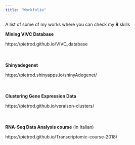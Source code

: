 ```yaml
---
title: "Workfolio"
---
```


A list of some of my works where you can check my **R** skills


**Mining VIVC Database**


https://pietrod.github.io/VIVC_database
<div style="margin-bottom:50px;">
</div>

**Shinyadegenet**


https://pietrod.shinyapps.io/shinyAdegenet/
<div style="margin-bottom:50px;">
</div>

**Clustering Gene Expression Data**


https://pietrod.github.io/veraison-clusters/
<div style="margin-bottom:50px;">
</div>

**RNA-Seq Data Analysis course** (in Italian)


https://pietrod.github.io/Transcriptomic-course-2018/